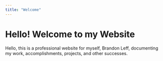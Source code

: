 ```yaml
---
title: "Welcome"
---
```


# Hello! Welcome to my Website

  Hello, this is a professional website for myself, Brandon Leff, documenting my work, accomplishments, projects, and other successes.
  
